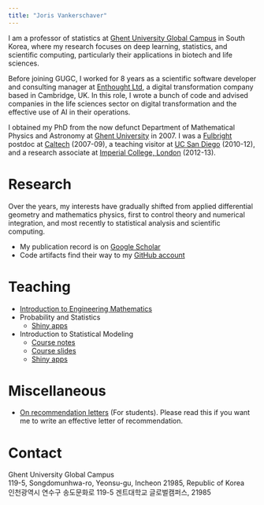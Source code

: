 ```yaml
---
title: "Joris Vankerschaver"
---
```


I am a professor of statistics at [Ghent University Global Campus](https://ghent.ac.kr) in South Korea, where my research focuses on deep learning, statistics, and scientific computing, particularly their applications in biotech and life sciences. 

Before joining GUGC, I worked for 8 years as a scientific software developer and consulting manager at [Enthought Ltd](https://enthought.com), a digital transformation company based in Cambridge, UK. In this role, I wrote a bunch of code and advised  companies in the life sciences sector on digital transformation and the effective use of AI in their operations.

I obtained my PhD from the now defunct Department of Mathematical Physics and Astronomy at [Ghent University](https://ugent.be) in 2007. I was a [Fulbright](https://www.fulbright.be/) postdoc at [Caltech](https://www.caltech.edu/) (2007-09), a teaching visitor at [UC San Diego](https://math.ucsd.edu/) (2010-12), and a research associate at [Imperial College, London](https://www.imperial.ac.uk/mathematics/) (2012-13).

# Research

Over the years, my interests have gradually shifted from applied differential geometry and mathematics physics, first to control theory and numerical integration, and most recently to statistical analysis and scientific computing.

- My publication record is on [Google Scholar](https://scholar.google.com/citations?hl=en&user=N5vV04AAAAAJ&view_op=list_works&sortby=pubdate)
- Code artifacts find their way to my [GitHub account](https://github.com/jvkersch/)

# Teaching

- [Introduction to Engineering Mathematics](https://ugent-korea.github.io/IEM-slides/)
- Probability and Statistics
  - [Shiny apps](https://shiny-stats.fly.dev/)
- Introduction to Statistical Modeling
  - [Course notes](ISM/index.html)
  - [Course slides](https://ugent-korea.github.io/ISM-slides/)
  - [Shiny apps](https://shiny-stats.fly.dev/)

# Miscellaneous

- [On recommendation letters](recommendation_letters.qmd) (For students). Please read this if you want me to write an effective letter of recommendation.

# Contact

| Ghent University Global Campus
| 119-5, Songdomunhwa-ro, Yeonsu-gu, Incheon 21985, Republic of Korea

| 인천광역시 연수구 송도문화로 119-5 겐트대학교 글로벌캠퍼스, 21985
